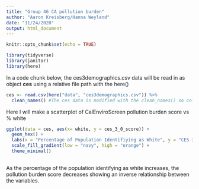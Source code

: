 ```yaml
---
title: "Group 46 CA pollution burden"
author: "Aaron Kreisberg/Hanna Weyland"
date: "11/24/2020"
output: html_document
---
```


```r
knitr::opts_chunk$set(echo = TRUE)

library(tidyverse)
library(janitor)
library(here)
```


In a code chunk below, the ces3demographics.csv data will be read in as object **ces** using a relative file path with the here()

```r
ces <- read.csv(here("data", "ces3demographics.csv")) %>% 
  clean_names() #The ces data is modified with the clean_names() so column names are in lower snake case
```

Here I will make a scatterplot of CalEnviroScreen pollution burden score vs % white
```r
ggplot(data = ces, aes(x= white, y = ces_3_0_score)) +
  geom_hex() +
  labs(x = "Percentage of Population Identifiying as White", y = "CES 3.0 Score", title = "CES 3.0 Scores compared to White Percentage of population") +
  scale_fill_gradient(low = "navy", high = "orange") +
  theme_minimal()
 
```
As the percentage of the population identifying as white increases, the pollution burden score decreases showing an inverse relationship between the variables. 
